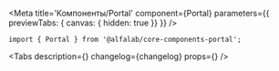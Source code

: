 

<Meta
  title='Компоненты/Portal'
  component={Portal}
  parameters={{ previewTabs: { canvas: { hidden: true }} }}
/>


<!-- Docs -->

<ComponentHeader
  name='Portal'
  version={version}
  package='@alfalab/core-components-portal'
  stage={2}
/>

```tsx
import { Portal } from '@alfalab/core-components-portal';
```

<Tabs
  description={<Description />}
  changelog={changelog}
  props={<Props of={Portal} />}
/>
